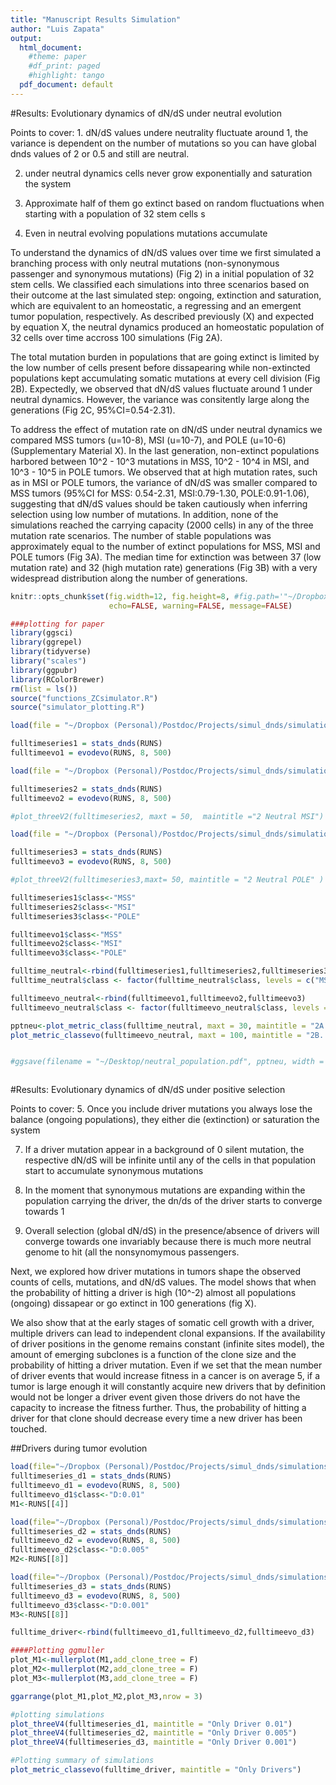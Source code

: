 ```yaml
---
title: "Manuscript Results Simulation"
author: "Luis Zapata"
output:
  html_document:
    #theme: paper
    #df_print: paged
    #highlight: tango
  pdf_document: default
---
```


#Results: Evolutionary dynamics of dN/dS under neutral evolution

Points to cover:
1. dN/dS values undere neutrality fluctuate around 1, the variance is dependent on the number of mutations
so you can have global dnds values of 2 or 0.5 and still are neutral.

2. under neutral dynamics cells never grow exponentially and saturation the system

3. Approximate half of them go extinct based on random fluctuations when starting with a population of 32 stem cells
s

4. Even in neutral evolving populations mutations accumulate

To understand the dynamics of dN/dS values over time we first simulated a branching process with only neutral mutations (non-synonymous passenger and synonymous mutations) (Fig 2) in a initial population of 32 stem cells. We classified each simulations into three scenarios based on their outcome at the last simulated step: ongoing, extinction and saturation, which are equivalent to an homeostatic, a regressing and an emergent tumor population, respectively. As described previously (X) and expected by equation X, the neutral dynamics produced an homeostatic  population of 32 cells over time accross 100 simulations (Fig 2A).

The total mutation burden in populations that are going extinct is limited by the low number of cells present before dissapearing while non-extincted populations kept accumulating somatic mutations at every cell division (Fig 2B). Expectedly, we observed that dN/dS values fluctuate around 1 under neutral dynamics. However, the variance was consitently large along the generations (Fig 2C, 95%CI=0.54-2.31).

To address the effect of mutation rate on dN/dS under neutral dynamics we compared MSS tumors (u=10-8), MSI (u=10-7), and POLE (u=10-6) (Supplementary Material X). In the last generation, non-extinct populations harbored between 10^2 - 10^3  mutations in MSS, 10^2 - 10^4 in MSI, and 10^3 - 10^5 in POLE tumors. We observed that at high mutation rates, such as in MSI or POLE tumors, the variance of dN/dS was smaller compared to MSS tumors (95%CI for MSS: 0.54-2.31, MSI:0.79-1.30, POLE:0.91-1.06), suggesting that dN/dS values should be taken cautiously when inferring selection using low number of mutations. In addition, none of the simulations reached the carrying capacity (2000 cells) in any of the three mutation rate scenarios. The number of stable populations was approximately equal to the number of extinct populations for MSS, MSI and POLE tumors (Fig 3A). The median time for extinction was between 37 (low mutation rate) and 32 (high mutation rate) generations (Fig 3B) with a very widespread distribution along the number of generations. 

```r
knitr::opts_chunk$set(fig.width=12, fig.height=8, #fig.path='"~/Dropbox (Personal)/Postdoc/Projects/simul_dnds/simulations/Figs/',
                      echo=FALSE, warning=FALSE, message=FALSE)
```

```r
###plotting for paper
library(ggsci)
library(ggrepel)
library(tidyverse)
library("scales")
library(ggpubr)
library(RColorBrewer)
rm(list = ls())
source("functions_ZCsimulator.R")
source("simulator_plotting.R")
```

```r
load(file = "~/Dropbox (Personal)/Postdoc/Projects/simul_dnds/simulations3/MSS_neutral.RData")

fulltimeseries1 = stats_dnds(RUNS)
fulltimeevo1 = evodevo(RUNS, 8, 500)

load(file = "~/Dropbox (Personal)/Postdoc/Projects/simul_dnds/simulations3/MSI_neutral.RData")

fulltimeseries2 = stats_dnds(RUNS)
fulltimeevo2 = evodevo(RUNS, 8, 500)

#plot_threeV2(fulltimeseries2, maxt = 50,  maintitle ="2 Neutral MSI")

load(file = "~/Dropbox (Personal)/Postdoc/Projects/simul_dnds/simulations3/POLE_neutral.RData")

fulltimeseries3 = stats_dnds(RUNS)
fulltimeevo3 = evodevo(RUNS, 8, 500)

#plot_threeV2(fulltimeseries3,maxt= 50, maintitle = "2 Neutral POLE" )

fulltimeseries1$class<-"MSS"
fulltimeseries2$class<-"MSI"
fulltimeseries3$class<-"POLE"

fulltimeevo1$class<-"MSS"
fulltimeevo2$class<-"MSI"
fulltimeevo3$class<-"POLE"

fulltime_neutral<-rbind(fulltimeseries1,fulltimeseries2,fulltimeseries3)
fulltime_neutral$class <- factor(fulltime_neutral$class, levels = c("MSS","MSI","POLE"))

fulltimeevo_neutral<-rbind(fulltimeevo1,fulltimeevo2,fulltimeevo3)
fulltimeevo_neutral$class <- factor(fulltimeevo_neutral$class, levels = c("MSS","MSI","POLE"))

pptneu<-plot_metric_class(fulltime_neutral, maxt = 30, maintitle = "2A. Neutral dynamics")
plot_metric_classevo(fulltimeevo_neutral, maxt = 100, maintitle = "2B. Neutral dynamics. N0 32 cells")


#ggsave(filename = "~/Desktop/neutral_population.pdf", pptneu, width = 30, height = 15, units = "cm")



```

#Results: Evolutionary dynamics of dN/dS under positive selection

Points to cover:
5. Once you include driver mutations you always lose the balance (ongoing populations), they either die (extinction) or saturation the system

7. If  a driver mutation appear in a background of 0 silent mutation, the respective dN/dS will be infinite until any of the cells in that population start to accumulate synonymous mutations

8. In the moment that synonymous mutations are expanding within the population carrying the driver, the dn/ds of the driver starts to converge towards 1

9. Overall selection (global dN/dS) in the presence/absence of drivers will converge towards one invariably because there is much more neutral genome to hit (all the nonsynomymous passengers.

Next, we explored how driver mutations in tumors shape the observed counts of cells, mutations, and dN/dS values. The model shows that when the probability of hitting a driver is high (10^-2) almost all populations (ongoing) dissapear or go extinct in 100 generations (fig X). 

We also show that at the early stages of somatic cell growth with a driver, multiple drivers can lead to independent clonal expansions. If the availability of driver positions in the genome remains constant (infinite sites model), the amount of emerging subclones is a function of the clone size and the probability of hitting a driver mutation. Even if we set that the mean number of driver events that would increase fitness in a cancer is on average 5, if a tumor is large enough it will constantly acquire new drivers that by definition would not be longer a driver event given those drivers do not have the capacity to increase the fitness further. Thus, the probability of hitting a driver for that clone should decrease every time a new driver has been touched.


##Drivers during tumor evolution

```r
load(file="~/Dropbox (Personal)/Postdoc/Projects/simul_dnds/simulations3/MSS_D_01.RData")
fulltimeseries_d1 = stats_dnds(RUNS)
fulltimeevo_d1 = evodevo(RUNS, 8, 500)
fulltimeevo_d1$class<-"D:0.01"
M1<-RUNS[[4]]

load(file="~/Dropbox (Personal)/Postdoc/Projects/simul_dnds/simulations3/MSS_D_005.RData")
fulltimeseries_d2 = stats_dnds(RUNS)
fulltimeevo_d2 = evodevo(RUNS, 8, 500)
fulltimeevo_d2$class<-"D:0.005"
M2<-RUNS[[8]]

load(file="~/Dropbox (Personal)/Postdoc/Projects/simul_dnds/simulations3/MSS_D_001.RData")
fulltimeseries_d3 = stats_dnds(RUNS)
fulltimeevo_d3 = evodevo(RUNS, 8, 500)
fulltimeevo_d3$class<-"D:0.001"
M3<-RUNS[[8]]

fulltime_driver<-rbind(fulltimeevo_d1,fulltimeevo_d2,fulltimeevo_d3)

####Plotting ggmuller
plot_M1<-mullerplot(M1,add_clone_tree = F)
plot_M2<-mullerplot(M2,add_clone_tree = F)
plot_M3<-mullerplot(M3,add_clone_tree = F)

ggarrange(plot_M1,plot_M2,plot_M3,nrow = 3)

#plotting simulations
plot_threeV4(fulltimeseries_d1, maintitle = "Only Driver 0.01")
plot_threeV4(fulltimeseries_d2, maintitle = "Only Driver 0.005")
plot_threeV4(fulltimeseries_d3, maintitle = "Only Driver 0.001")

#Plotting summary of simulations
plot_metric_classevo(fulltime_driver, maintitle = "Only Drivers")

```

#
